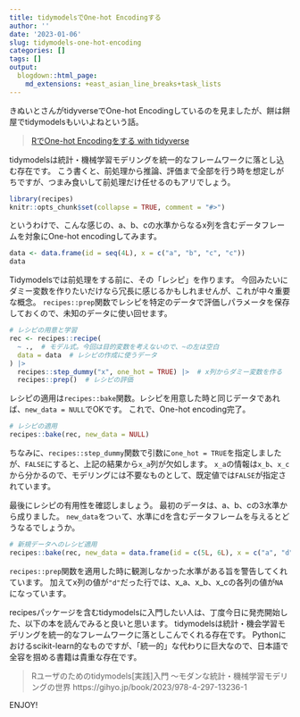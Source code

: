 ```yaml
---
title: tidymodelsでOne-hot Encodingする
author: ''
date: '2023-01-06'
slug: tidymodels-one-hot-encoding
categories: []
tags: []
output:
  blogdown::html_page:
    md_extensions: +east_asian_line_breaks+task_lists
---
```


きぬいとさんがtidyverseでOne-hot Encodingしているのを見ましたが、餅は餅屋でtidymodelsもいいよねという話。

> [RでOne-hot Encodingをする with tidyverse](https://socinuit.hatenablog.com/entry/2023/01/06/214251)

tidymodelsは統計・機械学習モデリングを統一的なフレームワークに落とし込む存在です。
こう書くと、前処理から推論、評価まで全部を行う時を想定しがちですが、つまみ食いして前処理だけ任せるのもアリでしょう。

```r
library(recipes)
knitr::opts_chunk$set(collapse = TRUE, comment = "#>")
```

というわけで、こんな感じの、a、b、cの水準からなるx列を含むデータフレームを対象にOne-hot encodingしてみます。

```r
data <- data.frame(id = seq(4L), x = c("a", "b", "c", "c"))
data
```

Tidymodelsでは前処理をする前に、その「レシピ」を作ります。
今回みたいにダミー変数を作りたいだけなら冗長に感じるかもしれませんが、これが中々重要な概念。
`recipes::prep`関数でレシピを特定のデータで評価しパラメータを保存しておくので、未知のデータに使い回せます。

```r
# レシピの用意と学習
rec <- recipes::recipe(
  ~ .,  # モデル式。今回は目的変数を考えないので、~の左は空白
  data = data  # レシピの作成に使うデータ
) |>
  recipes::step_dummy("x", one_hot = TRUE) |>  # x列からダミー変数を作る
  recipes::prep()  # レシピの評価
```

レシピの適用は`recipes::bake`関数。レシピを用意した時と同じデータであれば、`new_data = NULL`でOKです。
これで、One-hot encoding完了。

```r
# レシピの適用
recipes::bake(rec, new_data = NULL)
```

ちなみに、`recipes::step_dummy`関数で引数に`one_hot = TRUE`を指定しましたが、`FALSE`にすると、上記の結果から`x_a`列が欠如します。
`x_a`の情報は`x_b`、`x_c`から分かるので、モデリングには不要なものとして、既定値では`FALSE`が指定されています。

最後にレシピの有用性を確認しましょう。
最初のデータは、a、b、cの3水準から成りました。
`new_data`をつぃて、水準にdを含むデータフレームを与えるとどうなるでしょうか。

```r
# 新規データへのレシピ適用
recipes::bake(rec, new_data = data.frame(id = c(5L, 6L), x = c("a", "d")))
```

`recipes::prep`関数を適用した時に観測しなかった水準がある旨を警告してくれています。
加えてx列の値が`"d"`だった行では、x_a、x_b、x_cの各列の値が`NA`になっています。

recipesパッケージを含むtidymodelsに入門したい人は、丁度今日に発売開始した、以下の本を読んでみると良いと思います。
tidymodelsは統計・機会学習モデリングを統一的なフレームワークに落としこんでくれる存在です。
Pythonにおけるscikit-learn的なものですが、「統一的」な代わりに巨大なので、日本語で全容を掴める書籍は貴重な存在です。

> Rユーザのためのtidymodels[実践]入門 〜モダンな統計・機械学習モデリングの世界 https://gihyo.jp/book/2023/978-4-297-13236-1

ENJOY!

